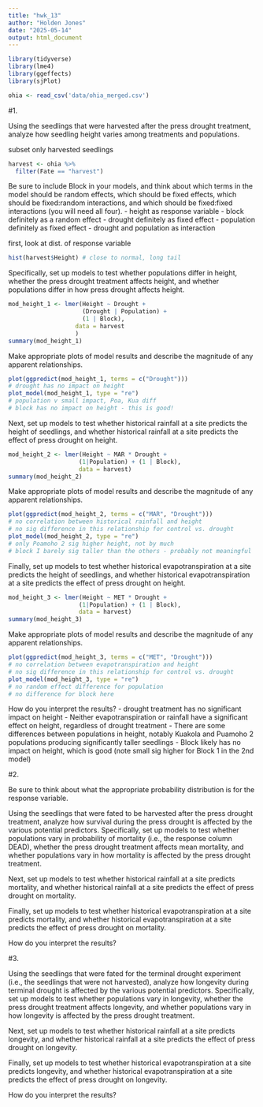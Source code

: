 ```yaml
---
title: "hwk_13"
author: "Holden Jones"
date: "2025-05-14"
output: html_document
---
```



```r
library(tidyverse)
library(lme4)
library(ggeffects)
library(sjPlot)

ohia <- read_csv('data/ohia_merged.csv')
```


#1.


Using the seedlings that were harvested after the press drought treatment, 
  analyze how seedling height varies among treatments and populations. 
  
subset only harvested seedlings
```r
harvest <- ohia %>%
  filter(Fate == "harvest")
```

Be sure to include Block in your models, and think about which terms in the model 
  should be random effects, which should be fixed effects, which should be 
  fixed:random interactions, and which should be fixed:fixed interactions 
  (you will need all four).
- height as response variable
- block definitely as a random effect
- drought definitely as fixed effect
- population definitely as fixed effect
- drought and population as interaction
  
first, look at dist. of response variable
```r
hist(harvest$Height) # close to normal, long tail
```

Specifically, set up models to test whether populations differ in height, whether 
  the press drought treatment affects height, and whether populations differ in 
  how press drought affects height.
```r
mod_height_1 <- lmer(Height ~ Drought + 
                     (Drought | Population) + 
                     (1 | Block), 
                   data = harvest
                   )
summary(mod_height_1)
```
  
Make appropriate plots of model results and describe the magnitude of any 
  apparent relationships.
```r
plot(ggpredict(mod_height_1, terms = c("Drought"))) 
# drought has no impact on height
plot_model(mod_height_1, type = "re") 
# population v small impact, Poa, Kua diff
# block has no impact on height - this is good!
```

Next, set up models to test whether historical rainfall at a site predicts the 
  height of seedlings, and whether historical rainfall at a site predicts the 
  effect of press drought on height. 
```r
mod_height_2 <- lmer(Height ~ MAR * Drought + 
                    (1|Population) + (1 | Block), 
                    data = harvest)
summary(mod_height_2)
```

Make appropriate plots of model results and describe the magnitude of any 
  apparent relationships.
```r
plot(ggpredict(mod_height_2, terms = c("MAR", "Drought")))
# no correlation between historical rainfall and height
# no sig difference in this relationship for control vs. drought
plot_model(mod_height_2, type = "re")
# only Poamoho 2 sig higher height, not by much
# block I barely sig taller than the others - probably not meaningful
```
  
Finally, set up models to test whether historical evapotranspiration at a site 
  predicts the height of seedlings, and whether historical evapotranspiration at 
  a site predicts the effect of press drought on height. 
```r
mod_height_3 <- lmer(Height ~ MET * Drought + 
                    (1|Population) + (1 | Block), 
                    data = harvest)
summary(mod_height_3)
```
  
Make appropriate plots of model results and describe the magnitude of any 
  apparent relationships.
```r
plot(ggpredict(mod_height_3, terms = c("MET", "Drought")))
# no correlation between evapotranspiration and height
# no sig difference in this relationship for control vs. drought
plot_model(mod_height_3, type = "re")
# no random effect difference for population
# no difference for block here
```
  
How do you interpret the results?
- drought treatment has no significant impact on height
- Neither evapotranspiration or rainfall have a significant effect on height,
  regardless of drought treatment
- There are some differences between populations in height, notably Kuakola and 
  Puamoho 2 populations producing significantly taller seedlings
- Block likely has no impact on height, which is good (note small sig higher
  for Block 1 in the 2nd model)


#2.

Be sure to think about what the appropriate probability distribution is for the 
  response variable. 

Using the seedlings that were fated to be harvested after the press drought 
  treatment, analyze how survival during the press drought is affected by the 
  various potential predictors. Specifically, set up models to test whether 
  populations vary in probability of mortality (i.e., the response column DEAD), 
  whether the press drought treatment affects mean mortality, and whether 
  populations vary in how mortality is affected by the press drought treatment. 
  
Next, set up models to test whether historical rainfall at a site predicts 
  mortality, and whether historical rainfall at a site predicts the effect of 
  press drought on mortality. 
  
Finally, set up models to test whether historical evapotranspiration at a site 
  predicts mortality, and whether historical evapotranspiration at a site predicts 
  the effect of press drought on mortality. 

How do you interpret the results?


#3.

Using the seedlings that were fated for the terminal drought experiment 
  (i.e., the seedlings that were not harvested), analyze how longevity during 
  terminal drought is affected by the various potential predictors. Specifically, 
  set up models to test whether populations vary in longevity, whether the press 
  drought treatment affects longevity, and whether populations vary in how 
  longevity is affected by the press drought treatment. 
  
Next, set up models to test whether historical rainfall at a site predicts 
  longevity, and whether historical rainfall at a site predicts the effect of 
  press drought on longevity.
  
Finally, set up models to test whether historical evapotranspiration at a site 
  predicts longevity, and whether historical evapotranspiration at a site predicts 
  the effect of press drought on longevity. 
  
How do you interpret the results?


